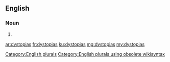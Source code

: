 ==English==

===Noun===
{{head|en}}

# {{plural of|dystopia}}

[[Category:English plurals]][[Category:English plurals using obsolete wikisyntax]]

[[ar:dystopias]]
[[fr:dystopias]]
[[ku:dystopias]]
[[mg:dystopias]]
[[my:dystopias]]